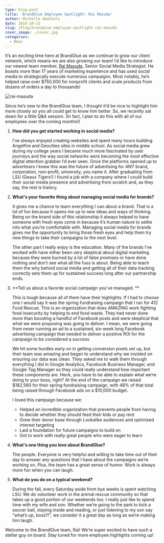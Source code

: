 ```yaml
---
type: blog-post
title: 'BrandGlue Employee Spotlight: Rai Masuda'
author: Michelle Heathers
date: 2019-10-23
slug: /blog/brandglue-employee-spotlight-rai-masuda
cover_image: ./cover.jpg
categories:
  - News
---
```


It’s an exciting time here at BrandGlue as we continue to grow our client network, which means we are also growing our team! I’d like to introduce our newest team member, [Rai Masuda](https://www.linkedin.com/in/raimasuda/), Senior Social Media Strategist. He boasts more than 17 years of marketing experience and has used social media to strategically execute numerous campaigns. Most notably, he’s helped raise over \$750,000 for nonprofit clients and scale products from dozens of orders a day to thousands!

![rai-masuda](./cover.jpg)

Since he’s new to the BrandGlue team, I thought it’d be nice to highlight him more closely so you all could get to know him better. So, we recently sat down for a little Q&A session. (In fact, I plan to do this with all of our employees over the coming months!)

1. **How did you get started working in social media?**

   I’ve always enjoyed creating websites and spent many hours building Angelfire and Geocities sites in middle school. As social media grew during my college years I became much more fascinated by user journeys and the way social networks were becoming the most effective digital attention grabber I’d ever seen. Once the platforms opened up to advertisers I knew this was the future of advertising for ANY brand, corporation, non-profit, university, you name it. After graduating from LSU (Geaux Tigers!) I found a job with a company where I could build their social media presence and advertising from scratch and, as they say, the rest is history.

2. **What's your favorite thing about managing social media for brands?**

   It gives me a chance to learn everything I can about a brand. That is a lot of fun because it opens me up to new ideas and ways of thinking. Being on the brand side of this relationship it always helped to have someone with fresh eyes come in because it’s human nature to settle into what you’re comfortable with. Managing social media for brands gives me the opportunity to bring those fresh eyes and help them try new things to take their campaigns to the next level.

   The other part I really enjoy is the education. Many of the brands I’ve worked with have either been very skeptical about digital marketing because they were burned by a lot of false promises or have done nothing and don’t see what all the fuss is about. Being able to teach them the why behind social media and getting all of their data tracking correctly sets them up for sustained success long after our partnership ends.

3. **Tell us about a favorite social campaign you've managed. **

   This is tough because all of them have their highlights. If I had to choose one I would say it was the spring fundraising campaign that I ran for 412 Food Rescue. This is an organization that does AMAZING work fighting food insecurity by helping to end food waste. They had never done more than boosting a handful of Facebook posts and were skeptical that what we were proposing was going to deliver. I mean, we were going from never running an ad to a sustained, six-week long Facebook advertising campaign that needed to deliver a positive ROI for the campaign to be considered a success.

   We hit some hurdles early on in getting conversion pixels set up, but their team was amazing and began to understand why we insisted on ensuring our data was clean. They asked me to walk them through everything I did in Google Analytics, Facebook Business Manager, and Google Tag Manager so they could really understand how important these components are. Heck, you have to be able to explain what we’re doing to your boss, right? At the end of the campaign we raised $182,580 for their spring fundraising campaign, with 48% of that total being raised through Facebook ads on a $10,000 budget.

   I loved this campaign because we:

   - Helped an incredible organization that prevents people from having to decide whether they should feed their kids or pay rent
   - Grew their donor base through Lookalike audiences and optimized interest targeting
   - Laid a foundation for future campaigns to build on
   - Got to work with really great people who were eager to learn

4. **What's one thing you love about BrandGlue?**

   The people. Everyone is very helpful and willing to take time out of their day to answer any questions that I have about the campaigns we’re working on. Plus, the team has a great sense of humor. Work is always more fun when you can laugh.

5. **What do you do on a typical weekend?**

   During the fall, every Saturday aside from bye weeks is spent watching LSU. We do volunteer work in the animal rescue community so that takes up a good portion of our weekends too. I really just like to spend time with my wife and son. Whether we’re going to the park to kick a soccer ball, staying inside and reading, or just listening to my son say “what’s up, boss?!”, we consider it a great day as long as we’re making him laugh.

Welcome to the BrandGlue team, Rai! We’re super excited to have such a stellar guy on board. Stay tuned for more employee highlights coming up!
